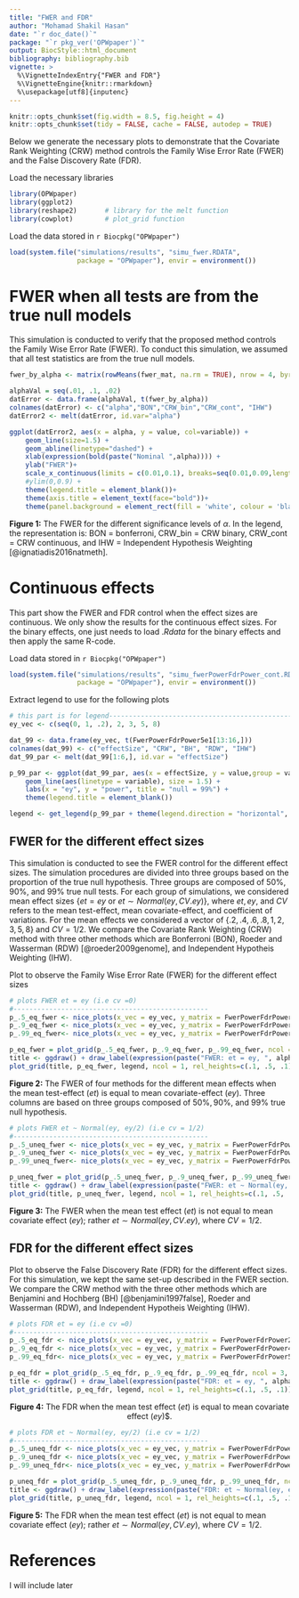 ```yaml
---
title: "FWER and FDR"
author: "Mohamad Shakil Hasan"
date: "`r doc_date()`"
package: "`r pkg_ver('OPWpaper')`"
output: BiocStyle::html_document
bibliography: bibliography.bib
vignette: >
  %\VignetteIndexEntry{"FWER and FDR"}
  %\VignetteEngine{knitr::rmarkdown}
  %\usepackage[utf8]{inputenc}
---
```


```r
knitr::opts_chunk$set(fig.width = 8.5, fig.height = 4)
knitr::opts_chunk$set(tidy = FALSE, cache = FALSE, autodep = TRUE)
```

Below we generate the necessary plots to demonstrate that the Covariate Rank Weighting (CRW) method controls the Family Wise Error Rate (FWER) and the False Discovery Rate (FDR).

Load the necessary libraries

```r
library(OPWpaper)       
library(ggplot2)
library(reshape2)       # library for the melt function
library(cowplot)        # plot_grid function
```

Load the data stored in `r Biocpkg("OPWpaper")` 

```r
load(system.file("simulations/results", "simu_fwer.RDATA",
                 package = "OPWpaper"), envir = environment())
```

# FWER when all tests are from the true null models
This simulation is conducted to verify that the proposed method controls the Family Wise Error Rate (FWER). To conduct this simulation, we assumed that all test statistics are from the true null models.

```r
fwer_by_alpha <- matrix(rowMeans(fwer_mat, na.rm = TRUE), nrow = 4, byrow = FALSE)

alphaVal = seq(.01, .1, .02)
datError <- data.frame(alphaVal, t(fwer_by_alpha))
colnames(datError) <- c("alpha","BON","CRW_bin","CRW_cont", "IHW")
datError2 <- melt(datError, id.var="alpha")

ggplot(datError2, aes(x = alpha, y = value, col=variable)) +
    geom_line(size=1.5) +
    geom_abline(linetype="dashed") +
    xlab(expression(bold(paste("Nominal ",alpha)))) +
    ylab("FWER")+
    scale_x_continuous(limits = c(0.01,0.1), breaks=seq(0.01,0.09,length=5)) +
    #ylim(0,0.9) +
    theme(legend.title = element_blank())+
    theme(axis.title = element_text(face="bold"))+
    theme(panel.background = element_rect(fill = 'white', colour = 'black'))
```
**Figure 1:** The FWER for the different significance levels of $\alpha$. In the legend, the representation is: BON = bonferroni, CRW_bin = CRW binary, CRW_cont = CRW continuous, and IHW = Independent Hypothesis Weighting [@ignatiadis2016natmeth]. 

# Continuous effects
This part show the FWER and FDR control when the effect sizes are continuous. We only show the results for the continuous effect sizes. For the binary effects, one just needs to load $.Rdata$ for the binary effects and then apply the same R-code.

Load data stored in `r Biocpkg("OPWpaper")`

```r
load(system.file("simulations/results", "simu_fwerPowerFdrPower_cont.RDATA",
                 package = "OPWpaper"), envir = environment())
```

Extract legend to use for the following plots

```r
# this part is for legend------------------------------------------------------
ey_vec <- c(seq(0, 1, .2), 2, 3, 5, 8)

dat_99 <- data.frame(ey_vec, t(FwerPowerFdrPower5e1[13:16,]))
colnames(dat_99) <- c("effectSize", "CRW", "BH", "RDW", "IHW")
dat_99_par <- melt(dat_99[1:6,], id.var = "effectSize")

p_99_par <- ggplot(dat_99_par, aes(x = effectSize, y = value,group = variable, col=variable)) +
    geom_line(aes(linetype = variable), size = 1.5) +
    labs(x = "ey", y = "power", title = "null = 99%") +
    theme(legend.title = element_blank())

legend <- get_legend(p_99_par + theme(legend.direction = "horizontal", legend.position = "bottom"))
```

## FWER for the different effect sizes
This simulation is conducted to see the FWER control for the different effect sizes. The simulation procedures are divided into three groups based on the proportion of the true null hypothesis. Three groups are composed of $50\%,90\%,$ and $99\%$ true null tests. For each group of simulations, we considered mean effect sizes $\{et=ey$ or $et \sim Normal(ey,CV.ey)\}$, where $et,ey,$ and $CV$ refers to the mean test-effect, mean covariate-effect, and coefficient of variations. For the mean effects we considered a vector of $\{.2,.4,.6,.8,1,2,3,5,8\}$ and $CV = 1/2$. We compare the Covariate Rank Weighting (CRW) method with three other methods which are Bonferroni (BON), Roeder and Wasserman (RDW) [@roeder2009genome], and Independent Hypotheis Weighting (IHW).  

Plot to observe the Family Wise Error Rate (FWER) for the different effect sizes

```r
# plots FWER et = ey (i.e cv =0)
#-------------------------------------------------
p_.5_eq_fwer <- nice_plots(x_vec = ey_vec, y_matrix = FwerPowerFdrPower2e1, fdr = FALSE, power = FALSE, null = 50, figure = "effectVsFPFP")
p_.9_eq_fwer <- nice_plots(x_vec = ey_vec, y_matrix = FwerPowerFdrPower4e1, fdr = FALSE, power = FALSE, null = 90, figure = "effectVsFPFP")
p_.99_eq_fwer<- nice_plots(x_vec = ey_vec, y_matrix = FwerPowerFdrPower5e1, fdr = FALSE, power = FALSE, null = 99, figure = "effectVsFPFP")

p_eq_fwer = plot_grid(p_.5_eq_fwer, p_.9_eq_fwer, p_.99_eq_fwer, ncol = 3, labels = letters[1:3], align = 'hv')
title <- ggdraw() + draw_label(expression(paste("FWER: et = ey, ", alpha, " = .05")))
plot_grid(title, p_eq_fwer, legend, ncol = 1, rel_heights=c(.1, .5, .1))
```

**Figure 2:** The FWER of four methods for the different mean effects when the mean test-effect ($et$) is equal to mean covariate-effect ($ey$). Three columns are based on three groups composed of $50\%,90\%$, and $99\%$ true null hypothesis. 


```r
# plots FWER et ~ Normal(ey, ey/2) (i.e cv = 1/2)
#-------------------------------------------------
p_.5_uneq_fwer <- nice_plots(x_vec = ey_vec, y_matrix = FwerPowerFdrPower2e2, fdr = FALSE, power = FALSE, null = 50, figure = "effectVsFPFP")
p_.9_uneq_fwer <- nice_plots(x_vec = ey_vec, y_matrix = FwerPowerFdrPower4e2, fdr = FALSE, power = FALSE, null = 90, figure = "effectVsFPFP")
p_.99_uneq_fwer<- nice_plots(x_vec = ey_vec, y_matrix = FwerPowerFdrPower5e2, fdr = FALSE, power = FALSE, null = 99, figure = "effectVsFPFP")

p_uneq_fwer = plot_grid(p_.5_uneq_fwer, p_.9_uneq_fwer, p_.99_uneq_fwer, ncol = 3, labels = letters[1:3], align = 'hv')
title <- ggdraw() + draw_label(expression(paste("FWER: et ~ Normal(ey, ey/2), ", alpha, " = .05")))
plot_grid(title, p_uneq_fwer, legend, ncol = 1, rel_heights=c(.1, .5, .1))
```

**Figure 3:** The FWER when the mean test effect ($et$) is not equal to mean covariate effect ($ey$); rather $et \sim Normal(ey, CV.ey )$, where $CV =1/2$.  


## FDR for the different effect sizes
Plot to observe the False Discovery Rate (FDR) for the different effect sizes. For this simulation, we kept the same set-up described in the FWER section. We compare the CRW method with the three other methods which are Benjamini and Hochberg (BH) [@benjamini1997false], Roeder and Wasserman (RDW), and Independent Hypotheis Weighting (IHW).

```r
# plots FDR et = ey (i.e cv =0)
#-------------------------------------------------
p_.5_eq_fdr <- nice_plots(x_vec = ey_vec, y_matrix = FwerPowerFdrPower2e1, fdr = TRUE, power = FALSE, null = 50, figure = "effectVsFPFP")
p_.9_eq_fdr <- nice_plots(x_vec = ey_vec, y_matrix = FwerPowerFdrPower4e1, fdr = TRUE, power = FALSE, null = 90, figure = "effectVsFPFP")
p_.99_eq_fdr<- nice_plots(x_vec = ey_vec, y_matrix = FwerPowerFdrPower5e1, fdr = TRUE, power = FALSE, null = 99, figure = "effectVsFPFP")

p_eq_fdr = plot_grid(p_.5_eq_fdr, p_.9_eq_fdr, p_.99_eq_fdr, ncol = 3, labels = letters[1:3], align = 'hv')
title <- ggdraw() + draw_label(expression(paste("FDR: et = ey, ", alpha, " = .05")))
plot_grid(title, p_eq_fdr, legend, ncol = 1, rel_heights=c(.1, .5, .1))
```

<p style = "text-align: center;"> 
**Figure 4:** The FDR when the mean test effect ($et$) is equal to mean covariate effect ($ey$)$.
</p>


```r
# plots FDR et ~ Normal(ey, ey/2) (i.e cv = 1/2)
#-------------------------------------------------
p_.5_uneq_fdr <- nice_plots(x_vec = ey_vec, y_matrix = FwerPowerFdrPower2e2, fdr = TRUE, power = FALSE, null = 50, figure = "effectVsFPFP")
p_.9_uneq_fdr <- nice_plots(x_vec = ey_vec, y_matrix = FwerPowerFdrPower4e2, fdr = TRUE, power = FALSE, null = 90, figure = "effectVsFPFP")
p_.99_uneq_fdr<- nice_plots(x_vec = ey_vec, y_matrix = FwerPowerFdrPower5e2, fdr = TRUE, power = FALSE, null = 99, figure = "effectVsFPFP")

p_uneq_fdr = plot_grid(p_.5_uneq_fdr, p_.9_uneq_fdr, p_.99_uneq_fdr, ncol = 3, labels = letters[1:3], align = 'hv')
title <- ggdraw() + draw_label(expression(paste("FDR: et ~ Normal(ey, ey/2), ", alpha, " = .05")))
plot_grid(title, p_uneq_fdr, legend, ncol = 1, rel_heights=c(.1, .5, .1))
```

**Figure 5:** The FDR when the mean test effect ($et$) is not equal to mean covariate effect ($ey$); rather $et \sim Normal(ey, CV.ey )$, where $CV =1/2$.  


# References
I will include later





